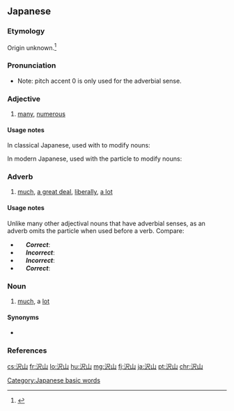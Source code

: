 ==Japanese==
{{ja-kanjitab|たく|さん|yomi=on}}

===Etymology===
Origin unknown.<ref name="KDJ">{{R:Kokugo Dai Jiten}}</ref>

===Pronunciation===
{{ja-pron|yomi=kanon|たくさん|acc=3|acc_ref=DJR|acc2=0|acc2_ref=DJR}}
* Note: pitch accent 0 is only used for the adverbial sense.

===Adjective===
{{ja-adj|たくさん}}

# [[many]], [[numerous]]

====Usage notes====
In classical Japanese, used with {{ja-r|なる}} to modify nouns: {{ux|ja|inline=1|沢山なる人々|tr=takusan naru hitobito|many people}}

In modern Japanese, used with the particle {{ja-r|の}} to modify nouns:  {{ux|ja|inline=1|沢山の人々|tr=takusan no hitobito|many people}}

===Adverb===
{{ja-pos|たくさん|adverb}}

# [[much]], [[a great deal]], [[liberally]], [[a lot]]

====Usage notes====
Unlike many other adjectival nouns that have adverbial senses, {{lang|ja|沢山}} as an adverb omits the particle {{ja-r|に}} when used before a verb. Compare:
* [[Image:Yes_check.svg|15px|]] '''''Correct''''': {{ja-usex|ケーキを'''静か'''に食べました。|ケーキ を '''しずか''' に たべました。|We ate cake '''quietly'''.}}
* [[Image:X_mark.svg|15px|]] '''''Incorrect''''': {{ja-usex|ケーキを'''静か'''食べました。|ケーキ を '''しずか''' たべました。|We '''quiet''' ate cake.}}
* [[Image:X_mark.svg|15px|]] '''''Incorrect''''': {{ja-usex|ケーキを'''沢山'''に食べました。|ケーキ を '''たくさん''' に たべました。|We ate cake '''manily'''.}}
* [[Image:Yes_check.svg|15px|]] '''''Correct''''': {{ja-usex|ケーキを'''沢山'''食べました。|ケーキ を '''たくさん''' たべました。|We ate '''a lot of''' cake.}}

===Noun===
{{ja-noun|たくさん}}

# [[much]], a [[lot]]

====Synonyms====
* {{ja-r|大%勢|おお%ぜい}} {{qualifier|only for people}}

===References===
<references/>

[[Category:Japanese basic words]]

[[cs:沢山]]
[[fr:沢山]]
[[lo:沢山]]
[[hu:沢山]]
[[mg:沢山]]
[[fj:沢山]]
[[ja:沢山]]
[[pt:沢山]]
[[chr:沢山]]
